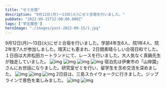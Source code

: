 ```yaml
---
title: "ゼミ合宿"
description: "9月12日(月)～13日(火)にゼミ合宿を行いました。"
pubDate: "2022-09-15T12:00:00.000Z"
tags: ['学生報告']
heroImage: "./images/post-2022-09-15/1.jpg"
---
```



9月12日(月)～13日(火)にゼミ合宿を行いました。学部4年生6人、院1年4人、院2年生7人が参加しました。晴天にも恵まれ、2日間素晴らしい合宿日和でした。１日目は大井松田カートランドにて、レースを行いました。大人気なく真鍋先生が独走していました。
<Grid>
<Image alt="img" src={Image1} />
<Image alt="img" src={Image2} />
<Image alt="img" src={Image3} />
<Image alt="img" src={Image4} />
</Grid>
宿泊先は伊東市の「山岸園」さんにお世話になりました。研究室ゼミを行い、留学生を含め交流を深めました。
<Grid>
<Image alt="img" src={Image5} />
<Image alt="img" src={Image6} />
<Image alt="img" src={Image7} />
</Grid>
2日目は、三島スカイウォークに行きました。ジップラインで景色を楽しみました。
<Grid>
<Image alt="img" src={Image8} />
<Image alt="img" src={Image9} />
</Grid>

